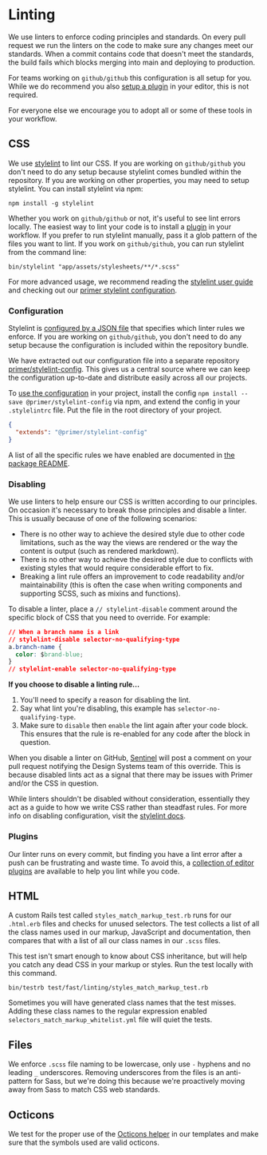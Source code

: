 # Linting

We use linters to enforce coding principles and standards. On every pull request we run the linters on the code to make sure any changes meet our standards. When a commit contains code that doesn't meet the standards, the build fails which blocks merging into main and deploying to production.

For teams working on `github/github` this configuration is all setup for you. While we do recommend you also [setup a plugin](#plugins) in your editor, this is not required.

For everyone else we encourage you to adopt all or some of these tools in your workflow.

## CSS

We use [stylelint](http://stylelint.io/) to lint our CSS. If you are working on `github/github` you don't need to do any setup because stylelint comes bundled within the repository. If you are working on other properties, you may need to setup stylelint. You can install stylelint via npm:

```
npm install -g stylelint
```

Whether you work on `github/github` or not, it's useful to see lint errors locally. The easiest way to lint your code is to install a [plugin](#plugins) in your workflow. If you prefer to run stylelint manually, pass it a glob pattern of the files you want to lint. If you work on `github/github`, you can run stylelint from the command line:

```
bin/stylelint "app/assets/stylesheets/**/*.scss"
```

For more advanced usage, we recommend reading the [stylelint user guide](http://stylelint.io/user-guide/) and checking out our [primer stylelint configuration](https://github.com/primer/stylelint-config).

### Configuration

Stylelint is [configured by a JSON file](http://stylelint.io/user-guide/configuration/) that specifies which linter rules we enforce. If you are working on `github/github`, you don't need to do any setup because the configuration is included within the repository bundle.

We have extracted out our configuration file into a separate repository [primer/stylelint-config](https://github.com/primer/stylelint-config). This gives us a central source where we can keep the configuration up-to-date and distribute easily across all our projects.

To [use the configuration](https://github.com/primer/stylelint-config#usage) in your project, install the config `npm install --save @primer/stylelint-config` via npm, and extend the config in your `.stylelintrc` file. Put the file in the root directory of your project.

```json
{
  "extends": "@primer/stylelint-config"
}
```

A list of all the specific rules we have enabled are documented in [the package README](https://github.com/primer/stylelint-config#documentation).

### Disabling

We use linters to help ensure our CSS is written according to our principles. On occasion it's necessary to break those principles and disable a linter. This is usually because of one of the following scenarios:

- There is no other way to achieve the desired style due to other code limitations, such as the way the views are rendered or the way the content is output (such as rendered markdown).
- There is no other way to achieve the desired style due to conflicts with existing styles that would require considerable effort to fix.
- Breaking a lint rule offers an improvement to code readability and/or maintainability (this is often the case when writing components and supporting SCSS, such as mixins and functions).

To disable a linter, place a `// stylelint-disable` comment around the specific block of CSS that you need to override. For example:

```css
// When a branch name is a link
// stylelint-disable selector-no-qualifying-type
a.branch-name {
  color: $brand-blue;
}
// stylelint-enable selector-no-qualifying-type
```

**If you choose to disable a linting rule...**

1. You'll need to specify a reason for disabling the lint.
2. Say what lint you're disabling, this example has `selector-no-qualifying-type`.
3. Make sure to `disable` then `enable` the lint again after your code block. This ensures that the rule is re-enabled for any code after the block in question.

When you disable a linter on GitHub, [Sentinel](https://github.com/github/sentinel) will post a comment on your pull request notifying the Design Systems team of this override. This is because disabled lints act as a signal that there may be issues with Primer and/or the CSS in question.

While linters shouldn't be disabled without consideration, essentially they act as a guide to how we write CSS rather than steadfast rules. For more info on disabling configuration, visit the [stylelint docs](http://stylelint.io/user-guide/configuration/#turning-rules-off-from-within-your-css).

### Plugins

Our linter runs on every commit, but finding you have a lint error after a push can be frustrating and waste time. To avoid this, a [collection of editor plugins](https://stylelint.io/user-guide/integrations/editor) are available to help you lint while you code.

## HTML

A custom Rails test called `styles_match_markup_test.rb` runs for our `.html.erb` files and checks for unused selectors. The test collects a list of all the class names used in our markup, JavaScript and documentation, then compares that with a list of all our class names in our `.scss` files.

This test isn't smart enough to know about CSS inheritance, but will help you catch any dead CSS in your markup or styles. Run the test locally with this command.

```
bin/testrb test/fast/linting/styles_match_markup_test.rb
```

Sometimes you will have generated class names that the test misses. Adding these class names to the regular expression enabled `selectors_match_markup_whitelist.yml` file will quiet the tests.

## Files

We enforce `.scss` file naming to be lowercase, only use `-` hyphens and no leading `_` underscores. Removing underscores from the files is an anti-pattern for Sass, but we're doing this because we're proactively moving away from Sass to match CSS web standards.

## Octicons

We test for the proper use of the [Octicons helper](https://github.com/primer/octicons/tree/master/lib/octicons_helper#readme) in our templates and make sure that the symbols used are valid octicons.
